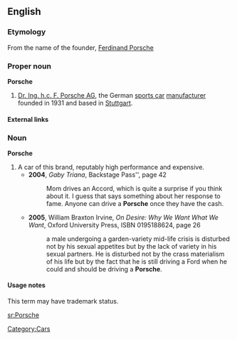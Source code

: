 ==English==

===Etymology===
From the name of the founder, [[w:Ferdinand Porsche|Ferdinand Porsche]]

===Proper noun===
'''Porsche'''

# [[w:Porsche|Dr. Ing. h.c. F. Porsche AG]], the German [[sports car]] [[manufacturer]] founded in 1931 and based in [[Stuttgart]].

====External links====
{{pedialite}}

===Noun===
'''Porsche'''

# A car of this brand, reputably high performance and expensive.
#* '''2004''', ''Gaby Triana'', Backstage Pass'', page 42
#*: Mom drives an Accord, which is quite a surprise if you think about it. I guess that says something about her response to fame. Anyone can drive a '''Porsche''' once they have the cash.
#* '''2005''', William Braxton Irvine, ''On Desire:<!--colon in original--> Why We Want What We Want'', Oxford University Press, ISBN 0195188624, page 26
#*: a male undergoing a garden-variety mid-life crisis is disturbed not by his sexual appetites but by the lack of variety in his sexual partners. He is disturbed not by the crass materialism of his life but by the fact that he is still driving a Ford when he could and should be driving a '''Porsche'''.

====Usage notes====
This term may have trademark status.
[[Category:Cars]]

[[sr:Porsche]]